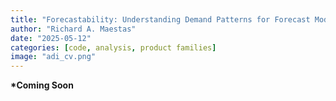 ```yaml
---
title: "Forecastability: Understanding Demand Patterns for Forecast Modeling"
author: "Richard A. Maestas"
date: "2025-05-12"
categories: [code, analysis, product families]
image: "adi_cv.png"
---
```


**\*Coming Soon**
